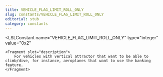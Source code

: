 ```yaml
---
title: VEHICLE_FLAG_LIMIT_ROLL_ONLY
slug: constants/VEHICLE_FLAG_LIMIT_ROLL_ONLY
editorial: stub
category: constants
---
```


<LSLConstant
	name="VEHICLE_FLAG_LIMIT_ROLL_ONLY"
	type="integer"
	value="0x2"
>
	<Fragment slot="description">
		For vehicles with vertical attractor that want to be able to climb/dive, for instance, aeroplanes that want to use the banking feature.
	</Fragment>
</LSLConstant>

